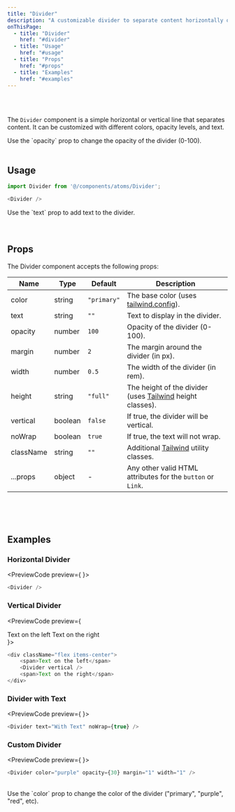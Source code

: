 ```yaml
---
title: "Divider"
description: "A customizable divider to separate content horizontally or vertically"
onThisPage:
  - title: "Divider"
    href: "#divider"
  - title: "Usage"
    href: "#usage"
  - title: "Props"
    href: "#props"
  - title: "Examples"
    href: "#examples"
---
```


<div id="divider" />

<br/>

<div className="flex flex-col w-full items-center justify-center">
    <Divider color="primary" />
    <Divider color="purple" />
    <Divider color="orange" />
    <Divider text="With Text" />
    <Divider color="red" />
    <Divider color="green" />
    <Divider color="blue" />
</div>

<br />

The `Divider` component is a simple horizontal or vertical line that separates content. It can be customized with different colors, opacity levels, and text.

<Tip>
    Use the `opacity` prop to change the opacity of the divider (0-100).
</Tip>

<br/>
<br/>
<Divider />

<div id="usage" />

## Usage

```javascript
import Divider from '@/components/atoms/Divider';

<Divider />
```

<Info>
    Use the `text` prop to add text to the divider.
</Info>

<br/>
<br/>
<br/>
<Divider />

<div id="props" />

## Props

The Divider component accepts the following props:

| Name      | Type    | Default     | Description                                                                                      |
|-----------|---------|-------------|--------------------------------------------------------------------------------------------------|
| color     | string  | `"primary"` | The base color (uses [tailwind.config](/docs/tutorials/config#color-theme)).                                  |
| text      | string  | `""`        | Text to display in the divider.                                                                  |
| opacity   | number  | `100`       | Opacity of the divider (0-100).                                                                  |
| margin    | number  | `2`         | The margin around the divider (in px).                                                           |
| width     | number  | `0.5`       | The width of the divider (in rem).                                                               |
| height    | string  | `"full"`    | The height of the divider (uses [Tailwind](https://tailwindcss.com/docs/height) height classes). |
| vertical  | boolean | `false`     | If true, the divider will be vertical.                                                           |
| noWrap    | boolean | `true`      | If true, the text will not wrap.                                                                 |
| className | string  | `""`        | Additional [Tailwind](https://tailwindcss.com) utility classes.                                  |
| ...props  | object  | -           | Any other valid HTML attributes for the `button` or `Link`.                                      |

<br/>
<br/>
<br/>
<Divider />

<div id="examples" />

## Examples

### Horizontal Divider
<PreviewCode preview={
    <Divider />
}>
```javascript
<Divider />
```
</PreviewCode>

### Vertical Divider
<PreviewCode preview={
    <div className="flex items-center">
        <span>Text on the left</span>
        <Divider vertical />
        <span>Text on the right</span>
    </div>
}>
```javascript
<div className="flex items-center">
    <span>Text on the left</span>
    <Divider vertical />
    <span>Text on the right</span>
</div>
```
</PreviewCode>

### Divider with Text
<PreviewCode preview={
    <Divider text="With Text" noWrap={true} />
}>
```javascript
<Divider text="With Text" noWrap={true} />
```
</PreviewCode>

### Custom Divider
<PreviewCode preview={
    <Divider color="purple" opacity={30} margin="1" width="1" />
}>
```javascript
<Divider color="purple" opacity={30} margin="1" width="1" />
```
</PreviewCode>

<br />

<Tip>
    Use the `color` prop to change the color of the divider
    (<span className="text-primary-500">"primary"</span>, <span className="text-purple-500">"purple"</span>, <span className="text-red-500">"red"</span>, etc).
</Tip>

<br />
<br />
<br />
